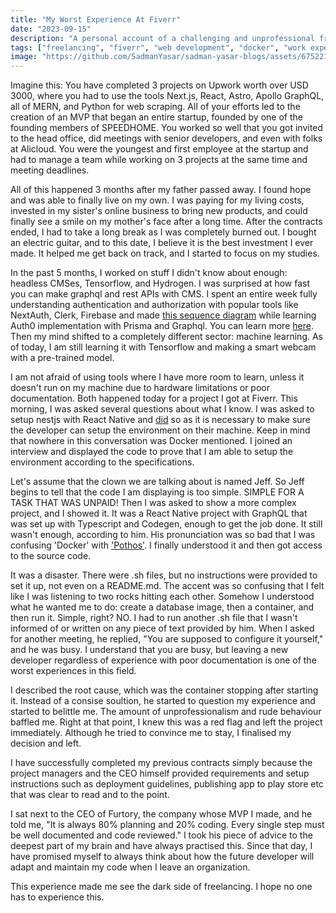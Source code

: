```yaml
---
title: "My Worst Experience At Fiverr"
date: "2023-09-15"
description: "A personal account of a challenging and unprofessional freelancing experience on Fiverr, highlighting the importance of proper documentation and communication in development projects."
tags: ["freelancing", "fiverr", "web development", "docker", "work experience"]
image: "https://github.com/SadmanYasar/sadman-yasar-blogs/assets/67522140/10f285fc-a715-43fe-a5fe-6e9d31c84e34"
---
```


Imagine this: You have completed 3 projects on Upwork worth over USD 3000, where you had to use the tools Next.js, React, Astro, Apollo GraphQL, all of MERN, and Python for web scraping. All of your efforts led to the creation of an MVP that began an entire startup, founded by one of the founding members of SPEEDHOME. You worked so well that you got invited to the head office, did meetings with senior developers, and even with folks at Alicloud. You were the youngest and first employee at the startup and had to manage a team while working on 3 projects at the same time and meeting deadlines.

All of this happened 3 months after my father passed away. I found hope and was able to finally live on my own. I was paying for my living costs, invested in my sister's online business to bring new products, and could finally see a smile on my mother's face after a long time. After the contracts ended, I had to take a long break as I was completely burned out. I bought an electric guitar, and to this date, I believe it is the best investment I ever made. It helped me get back on track, and I started to focus on my studies.

In the past 5 months, I worked on stuff I didn't know about enough: headless CMSes, Tensorflow, and Hydrogen. I was surprised at how fast you can make graphql and rest APIs with CMS. I spent an entire week fully understanding authentication and authorization with popular tools like NextAuth, Clerk, Firebase and made [this sequence diagram](https://github.com/SadmanYasar/sadman-yasar-blogs/assets/67522140/10f285fc-a715-43fe-a5fe-6e9d31c84e34) while learning Auth0 implementation with Prisma and Graphql. You can learn more [here](https://www.prisma.io/blog/fullstack-nextjs-graphql-prisma-3-clxbrcqppv). Then my mind shifted to a completely different sector: machine learning. As of today, I am still learning it with Tensorflow and making a smart webcam with a pre-trained model.

I am not afraid of using tools where I have more room to learn, unless it doesn't run on my machine due to hardware limitations or poor documentation. Both happened today for a project I got at Fiverr. This morning, I was asked several questions about what I know. I was asked to setup nestjs with React Native and [did](https://github.com/SadmanYasar/nest-graphql-expo-template) so as it is necessary to make sure the developer can setup the environment on their machine. Keep in mind that nowhere in this conversation was Docker mentioned. I joined an interview and displayed the code to prove that I am able to setup the environment according to the specifications.

Let's assume that the clown we are talking about is named Jeff. So Jeff begins to tell that the code I am displaying is too simple. SIMPLE FOR A TASK THAT WAS UNPAID! Then I was asked to show a more complex project, and I showed it. It was a React Native project with GraphQL that was set up with Typescript and Codegen, enough to get the job done. It still wasn't enough, according to him. His pronunciation was so bad that I was confusing 'Docker' with ['Pothos'](<https://en.wikipedia.org/wiki/Pothos_(plant)>). I finally understood it and then got access to the source code.

It was a disaster. There were .sh files, but no instructions were provided to set it up, not even on a README.md. The accent was so confusing that I felt like I was listening to two rocks hitting each other. Somehow I understood what he wanted me to do: create a database image, then a container, and then run it. Simple, right? NO. I had to run another .sh file that I wasn't informed of or written on any piece of text provided by him. When I asked for another meeting, he replied, "You are supposed to configure it yourself," and he was busy. I understand that you are busy, but leaving a new developer regardless of experience with poor documentation is one of the worst experiences in this field.

I described the root cause, which was the container stopping after starting it. Instead of a consise soultion, he started to question my experience and started to belittle me. The amount of unprofessionalism and rude behaviour baffled me. Right at that point, I knew this was a red flag and left the project immediately. Although he tried to convince me to stay, I finalised my decision and left.

I have successfully completed my previous contracts simply because the project managers and the CEO himself provided requirements and setup instructions such as deployment guidelines, publishing app to play store etc that was clear to read and to the point.

I sat next to the CEO of Furtory, the company whose MVP I made, and he told me, "It is always 80% planning and 20% coding. Every single step must be well documented and code reviewed." I took his piece of advice to the deepest part of my brain and have always practised this. Since that day, I have promised myself to always think about how the future developer will adapt and maintain my code when I leave an organization.

This experience made me see the dark side of freelancing. I hope no one has to experience this.
